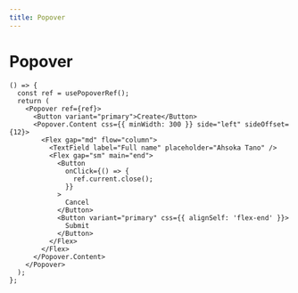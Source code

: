```yaml
---
title: Popover
---
```


# Popover

```tsx preview
() => {
  const ref = usePopoverRef();
  return (
    <Popover ref={ref}>
      <Button variant="primary">Create</Button>
      <Popover.Content css={{ minWidth: 300 }} side="left" sideOffset={12}>
        <Flex gap="md" flow="column">
          <TextField label="Full name" placeholder="Ahsoka Tano" />
          <Flex gap="sm" main="end">
            <Button
              onClick={() => {
                ref.current.close();
              }}
            >
              Cancel
            </Button>
            <Button variant="primary" css={{ alignSelf: 'flex-end' }}>
              Submit
            </Button>
          </Flex>
        </Flex>
      </Popover.Content>
    </Popover>
  );
};
```
